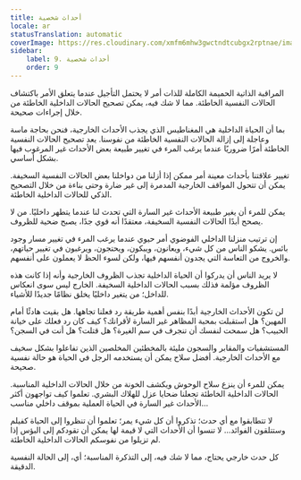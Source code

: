 ```yaml
---
title: أحداث شخصية
locale: ar
statusTranslation: automatic
coverImage: https://res.cloudinary.com/xmfm6mhw3gwctndtcubgx2rptnae/image/upload/v1740468922/small_cover_tratado_de_psicologia_revolucionaria_a4c0dca4e0.webp
sidebar:
    label: 9. أحداث شخصية
    order: 9
---
```

المراقبة الذاتية الحميمة الكاملة للذات أمر لا يحتمل التأجيل عندما يتعلق الأمر باكتشاف الحالات النفسية الخاطئة. مما لا شك فيه، يمكن تصحيح الحالات الداخلية الخاطئة من خلال إجراءات صحيحة.

بما أن الحياة الداخلية هي المغناطيس الذي يجذب الأحداث الخارجية، فنحن بحاجة ماسة وعاجلة إلى إزالة الحالات النفسية الخاطئة من نفوسنا. يعد تصحيح الحالات النفسية الخاطئة أمرًا ضروريًا عندما يرغب المرء في تغيير طبيعة بعض الأحداث غير المرغوب فيها بشكل أساسي.

تغيير علاقتنا بأحداث معينة أمر ممكن إذا أزلنا من دواخلنا بعض الحالات النفسية السخيفة. يمكن أن تتحول المواقف الخارجية المدمرة إلى غير ضارة وحتى بناءة من خلال التصحيح الذكي للحالات الداخلية الخاطئة.

يمكن للمرء أن يغير طبيعة الأحداث غير السارة التي تحدث لنا عندما يتطهر داخليًا. من لا يصحح أبدًا الحالات النفسية السخيفة، معتقدًا أنه قوي جدًا، يصبح ضحية للظروف.

إن ترتيب منزلنا الداخلي الفوضوي أمر حيوي عندما يرغب المرء في تغيير مسار وجود بائس. يشكو الناس من كل شيء، ويعانون، ويبكون، ويحتجون، ويرغبون في تغيير حياتهم، والخروج من التعاسة التي يجدون أنفسهم فيها، ولكن لسوء الحظ لا يعملون على أنفسهم.

لا يريد الناس أن يدركوا أن الحياة الداخلية تجذب الظروف الخارجية وأنه إذا كانت هذه الظروف مؤلمة فذلك بسبب الحالات الداخلية السخيفة. الخارج ليس سوى انعكاس للداخل؛ من يتغير داخليًا يخلق نظامًا جديدًا للأشياء.

لن تكون الأحداث الخارجية أبدًا بنفس أهمية طريقة رد فعلنا تجاهها. هل بقيت هادئًا أمام المهين؟ هل استقبلت بمحبة المظاهر غير السارة لأقرانك؟ كيف كان رد فعلك على خيانة الحبيب؟ هل سمحت لنفسك أن تنجرف في سم الغيرة؟ هل قتلت؟ هل أنت في السجن؟

المستشفيات والمقابر والسجون مليئة بالمخطئين المخلصين الذين تفاعلوا بشكل سخيف مع الأحداث الخارجية. أفضل سلاح يمكن أن يستخدمه الرجل في الحياة هو حالة نفسية صحيحة.

يمكن للمرء أن ينزع سلاح الوحوش ويكشف الخونة من خلال الحالات الداخلية المناسبة. الحالات الداخلية الخاطئة تجعلنا ضحايا عزل للهلاك البشري. تعلموا كيف تواجهون أكثر الأحداث غير السارة في الحياة العملية بموقف داخلي مناسب...

لا تتطابقوا مع أي حدث؛ تذكروا أن كل شيء يمر؛ تعلموا أن تنظروا إلى الحياة كفيلم وستتلقون الفوائد... لا تنسوا أن الأحداث التي لا قيمة لها يمكن أن تقودكم إلى البؤس إذا لم تزيلوا من نفوسكم الحالات الداخلية الخاطئة.

كل حدث خارجي يحتاج، مما لا شك فيه، إلى التذكرة المناسبة؛ أي، إلى الحالة النفسية الدقيقة.

